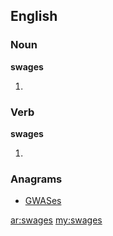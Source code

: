 ==English==

===Noun===
'''swages'''

# {{plural of|[[swage]]}}

===Verb===
'''swages'''

# {{third-person singular of|[[swage]]}}

===Anagrams===
* [[GWASes#English|GWASes]]

[[ar:swages]]
[[my:swages]]